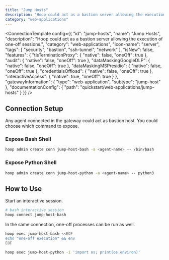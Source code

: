 ```yaml
---
title: "Jump Hosts"
description: "Hoop could act as a bastion server allowing the execution of one-off sessions."
category: "web-applications"
---
```



<ConnectionTemplate config={{
  "id": "jump-hosts",
  "name": "Jump Hosts",
  "description": "Hoop could act as a bastion server allowing the execution of one-off sessions.",
  "category": "web-applications",
  "icon-name": "server",
  "tags": [
    "security",
    "bastion",
    "ssh-tunnel",
    "network"
  ],
  "isNew": false,
  "features": {
    "tlsTerminationProxy": {
      "native": false,
      "oneOff": true
    },
    "audit": {
      "native": false,
      "oneOff": true
    },
    "dataMaskingGoogleDLP": {
      "native": false,
      "oneOff": true
    },
    "dataMaskingMSPresidio": {
      "native": false,
      "oneOff": true
    },
    "credentialsOffload": {
      "native": false,
      "oneOff": true
    },
    "interactiveAccess": {
      "native": true,
      "oneOff": true
    }
  },
  "gatewayInformation": {
    "type": "web-application",
    "subtype": "jump-host"
  },
  "documentationConfig": {
    "path": "quickstart/web-applications/jump-hosts"
  }
}} />
## Connection Setup

Any agent connected in the gateway could act as bastion host. You could choose which command to expose.

### Expose Bash Shell

```sh
hoop admin create conn jump-host-bash -a <agent-name> -- /bin/bash
```

### Expose Python Shell

```sh
hoop admin create conn jump-host-python -a <agent-name> -- python3
```

## How to Use

Start an interactive session.

```sh
# bash interactive session
hoop connect jump-host-bash
```

In the same connection, one-off processes can be run as well.

```sh
hoop exec jump-host-bash <<EOF
echo "one-off execution" && env
EOF

hoop exec jump-host-python -i 'import os; print(os.environ)'
```




